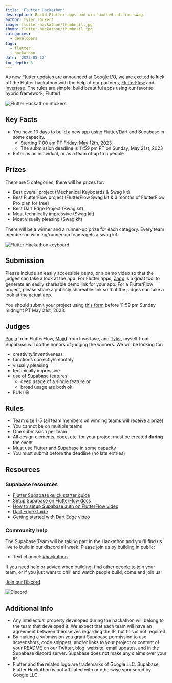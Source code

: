 ```yaml
---
title: 'Flutter Hackathon'
description: Build Flutter apps and win limited edition swag.
author: tyler_shukert
image: flutter-hackathon/thumbnail.jpg
thumb: flutter-hackathon/thumbnail.jpg
categories:
  - developers
tags:
  - flutter
  - hackathon
date: '2023-05-12'
toc_depth: 3
---
```


As new Flutter updates are announced at Google I/O, we are excited to kick off the Flutter hackathon with the help of our partners, [FlutterFlow](https://flutterflow.io/) and [Invertase](https://invertase.io/). The rules are simple: build beautiful apps using our favorite hybrid framework, Flutter!

![Flutter Hackathon Stickers](/images/blog/flutter-hackathon/stickers.png)

## Key Facts

- You have 10 days to build a new app using Flutter/Dart and Supabase in some capacity.
  - Starting 7:00 am PT Friday, May 12th, 2023
  - The submission deadline is 11:59 pm PT on Sunday, May 21st, 2023
- Enter as an individual, or as a team of up to 5 people

## Prizes

There are 5 categories, there will be prizes for:

- Best overall project (Mechanical Keyboards & Swag kit)
- Best FlutterFlow project (FlutterFlow Swag kit & 3 months of FlutterFlow Pro plan for free)
- Best Dart Edge Project (Swag kit)
- Most technically impressive (Swag kit)
- Most visually pleasing (Swag kit)

There will be a winner and a runner-up prize for each category. Every team member on winning/runner-up teams gets a swag kit.

![Flutter Hackathon keyboard](/images/blog/flutter-hackathon/keyboard.png)

## Submission

Please include an easily accessible demo, or a demo video so that the judges can take a look at the app. For Flutter apps, [Zapp](https://zapp.run/) is a great tool to generate an easily shareable demo link for your app. For a FlutterFlow project, please share a publicly shareable link so that the judges can take a look at the actual app.

You should submit your project using [this form](https://www.madewithsupabase.com/flutter-hackathon) before 11:59 pm Sunday midnight PT May 21st, 2023.

## Judges

[Pooja](https://twitter.com/pooja_bhaumik) from FlutterFlow, [Majid](https://twitter.com/mhadaily) from Invertase, and [Tyler](https://twitter.com/dshukertjr), myself from Supabase will do the honors of judging the winners.
We will be looking for:

- creativity/inventiveness
- functions correctly/smoothly
- visually pleasing
- technically impressive
- use of Supabase features
  - deep usage of a single feature or
  - broad usage are both ok
- FUN! 😃

## Rules

- Team size 1-5 (all team members on winning teams will receive a prize)
- You cannot be on multiple teams
- One submission per team
- All design elements, code, etc. for your project must be created **during** the event
- Must use Flutter and Supabase in some capacity
- You must submit before the deadline (no late entries)

## Resources

### Supabase resources

- [Flutter Supabase quick starter guide](https://supabase.com/docs/guides/getting-started/tutorials/with-flutter)
- [Setup Supabase on FlutterFlow docs](https://docs.flutterflow.io/data-and-backend/supabase/supabase-setup)
- [How to setup Supabase auth on FlutterFlow video](https://youtu.be/tL-sLPfWzVE)
- [Dart Edge Guide](https://supabase.com/docs/guides/functions/dart-edge)
- [Getting started with Dart Edge video](https://youtu.be/53jhgrDONW4)

### Community help

The Supabase Team will be taking part in the Hackathon and you'll find us live to build in our discord all week. Please join us by building in public:

- Text channel: [#hackathon](https://discord.gg/UYyweApy)

If you need help or advice when building, find other people to join your team, or if you just want to chill and watch people build, come and join us!

[Join our Discord](https://discord.supabase.com/)

![Discord](/images/blog/flutter-hackathon/discord.png)

## Additional Info

- Any intellectual property developed during the hackathon will belong to the team that developed it. We expect that each team will have an agreement between themselves regarding the IP, but this is not required
- By making a submission you grant Supabase permission to use screenshots, code snippets, and/or links to your project or content of your README on our Twitter, blog, website, email updates, and in the Supabase discord server. Supabase does not make any claims over your IP.
- Flutter and the related logo are trademarks of Google LLC. Supabase Flutter Hackathon is not affiliated with or otherwise sponsored by Google LLC.
